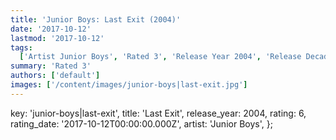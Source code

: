 ```yaml
---
title: 'Junior Boys: Last Exit (2004)'
date: '2017-10-12'
lastmod: '2017-10-12'
tags:
  ['Artist Junior Boys', 'Rated 3', 'Release Year 2004', 'Release Decade 2000']
summary: 'Rated 3'
authors: ['default']
images: ['/content/images/junior-boys|last-exit.jpg']
---
```


  key: 'junior-boys|last-exit',
  title: 'Last Exit',
  release_year: 2004,
  rating: 6,
  rating_date: '2017-10-12T00:00:00.000Z',
  artist: 'Junior Boys',
};

<MusicRating data={data} />
